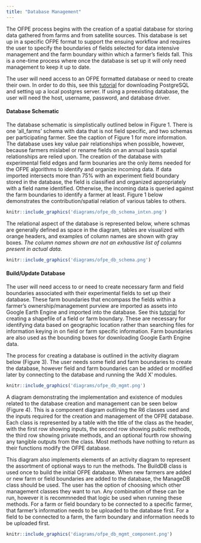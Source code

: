 ```yaml
---
title: "Database Management"
---
```

The OFPE process begins with the creation of a spatial database for storing data gathered from farms and from satellite sources. This database is set up in  a specific OFPE format to support the ensuing workflow and requires the user to specify the boundaries of fields selected for data intensive management and the farm boundary within which a farmer's fields fall. This is a one-time process where once the database is set up it will only need management to keep it up to date.

The user will need access to an OFPE formatted database or need to create their own. In order to do this, see this [tutorial](postgres_setup.html) for downloading PostgreSQL and setting up a local postgres server. If using a preexisting database, the user will need the host, username, password, and database driver.

#### Database Schematic
The database schematic is simplistically outlined below in Figure 1. There is one 'all_farms' schema with data that is not field specific, and two schemas per participating farmer. See the caption of Figure 1 for more information. The database uses key value pair relationships when possible, however, because farmers mislabel or rename fields on an annual basis spatial relationships are relied upon. The creation of the database with experimental field edges and farm bounaries are the only items needed for the OFPE algorithms to identify and organize incoming data. If data imported intersects more than 75% with an experiment field boundary stored in the database, the field is classified and organized appropriately with a field name identified. Otherwise, the incoming data is queried against the farm boundaries to identify a farmer at least. Figure 1 below demonstrates the contribution/spatial relation of various tables to others.

```r
knitr::include_graphics('diagrams/ofpe_db_schema_intxn.png')
```


The relational aspect of the database is represented below, where schmas are generally defined as space in the diagram, tables are visualized with orange headers, and examples of column names are shown with gray boxes. *The column names shown are not an exhaustive list of columns present in actual data.*

```r
knitr::include_graphics('diagrams/ofpe_db_schema.png')
```


#### Build/Update Database
The user will need access to or need to create necessary farm and field boundaries associated with their experimental fields to set up their database. These farm boundaries that encompass the fields within a farmer's ownership/management purview are imported as assets into Google Earth Engine and imported into the database. See this [tutorial](create_shp_qgis.html) for creating a shapefile of a field or farm boundary. These are necessary for identifying data based on geographic location rather than searching files for information keying in on field or farm specific information. Farm boundaries are also used as the bounding boxes for downloading Google Earth Engine data.

The process for creating a database is outlined in the activity diagram below (Figure 3). The user needs some field and farm boundaries to create the database, however field and farm boundaries can be added or modified later by connecting to the database and running the 'Add X' modules.

```r
knitr::include_graphics('diagrams/ofpe_db_mgmt.png')
```


A diagram demonstrating the implementation and existence of modules related to the database creation and management can be seen below (Figure 4). This is a component diagram outlining the R6 classes used and the inputs required for the creation and management of the OFPE database. Each class is represented by a table with the title of the class as the header, with the first row showing inputs, the second row showing public methods, the third row showing private methods, and an optional fourth row showing any tangible outputs from the class. Most methods have nothing to return as their functions modify the OFPE database. 

This diagram also implements elements of an activity diagram to represent the assortment of optional ways to run the methods. The BuildDB class is used once to build the initial OFPE database. When new farmers are added or new farm or field boundaries are added to the database, the ManageDB class should be used. The user has the option of choosing which other management classes they want to run. Any combination of these can be run, however it is recommneded that logic be used when running these methods. For a farm or field boundary to be connected to a specific farmer, that farmer's information needs to be uploaded to the database first. For a field to be connected to a farm, the farm boundary and information needs to be uploaded first. 

```r
knitr::include_graphics('diagrams/ofpe_db_mgmt_component.png')
```
